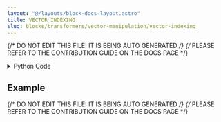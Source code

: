 ```yaml
---
layout: "@/layouts/block-docs-layout.astro"
title: VECTOR_INDEXING
slug: blocks/transformers/vector-manipulation/vector-indexing
---
```


{/* DO NOT EDIT THIS FILE! IT IS BEING AUTO GENERATED */}
{/* PLEASE REFER TO THE CONTRIBUTION GUIDE ON THE DOCS PAGE */}


<PythonDocsDisplay docstring={docstring} />

<details>
<summary>Python Code</summary>

```python
from flojoy import flojoy, Vector, Scalar


@flojoy
def VECTOR_INDEXING(
    default: Vector,
    index: int = 0,
) -> Scalar:
    """The VECTOR_INDEXING node returns the value of the vector at the requested index.

    Inputs
    ------
    v : vector
        The input vector to index.

    Parameters
    ----------
    index : int
        The index of the vector to return.

    Returns
    -------
    Scalar
        The scalar index of the input vector.
    """

    assert (
        len(default.v) > index
    ), "The index parameter must be less than the length of the Vector."
    assert index >= 0, "The index parameter must be greater than zero."
    c = default.v[index]

    return Scalar(c=c)

```

[Find this Flojoy Block on GitHub](https://github.com/flojoy-ai/blocks/blob/main/blocks/TRANSFORMERS/VECTOR_MANIPULATION/VECTOR_INDEXING/VECTOR_INDEXING.py)

</details>

## Example


<GetHelpWidget />


<AppDisplay app={app} blockName="VECTOR_INDEXING" client:visible />


<Example />

{/* DO NOT EDIT THIS FILE! IT IS BEING AUTO GENERATED */}
{/* PLEASE REFER TO THE CONTRIBUTION GUIDE ON THE DOCS PAGE */}
